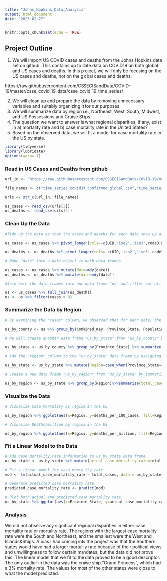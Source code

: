 ```yaml
---
title: "Johns_Hopkins_Data_Analysis"
output: html_document
date: "2023-02-27"
---
```


```r
knitr::opts_chunk$set(echo = TRUE)
```

## Project Outline 

1) We will import US COVID cases and deaths from the Johns Hopkins data set on github. This contains up to date data on COVID19 on both global and US cases and deaths. In this project, we will only be focusing on the US cases and deaths, not on the global cases and deaths. 

https://raw.githubusercontent.com/CSSEGISandData/COVID-19/master/csse_covid_19_data/csse_covid_19_time_series/

2) We will clean up and prepare the data by removing unnecessary variables and suitably organizing it for our purposes. 
3) We will summarize data by region i.e., Northeast, West, South, Midwest, and US Possessions and Cruise Ships. 
4) The question we want to answer is what regional disparities, if any, exist in a) mortality rate and b) case mortality rate in the United States? 
5) Based on the observed data, we will fit a model for case mortality rate in the US by state. 

```r

library(tidyverse)
library(lubridate)
options(warn=-1)
```

### Read in US Cases and Deaths from github 

```r

url_in <- "https://raw.githubusercontent.com/CSSEGISandData/COVID-19/master/csse_covid_19_data/csse_covid_19_time_series/"

file_names <- c("time_series_covid19_confirmed_global.csv","time_series_covid19_deaths_global.csv","time_series_covid19_confirmed_US.csv","time_series_covid19_deaths_US.csv")

urls <- str_c(url_in, file_names)

us_cases <- read_csv(urls[3])
us_deaths <- read_csv(urls[4])
```

### Clean Up the Data 

```r

#Tidy up the data so that the cases and deaths for each date show up as a row

us_cases <- us_cases %>% pivot_longer(cols=-c(UID,'iso2','iso3',code3,FIPS,'Admin2','Province_State', 'Country_Region', Lat, Long_, 'Combined_Key'),names_to="date",values_to="cases") %>% select(-c(UID,'iso2','iso3',code3,FIPS,Lat,Long_))

us_deaths <- us_deaths %>% pivot_longer(cols=-c(UID,'iso2','iso3',code3,FIPS,'Admin2','Province_State', 'Country_Region', Lat, Long_, 'Combined_Key',Population),names_to="date",values_to="deaths") %>% select(-c(UID,'iso2','iso3',code3,FIPS,Lat,Long_))

# Make "date" into a date object in both data frames

us_cases <- us_cases %>% mutate(date=mdy(date))
us_deaths <- us_deaths %>% mutate(date=mdy(date))

#Join both the data frames into one data frame "us" and filter out all rows with a case count of 0.

us <- us_cases %>% full_join(us_deaths)
us <- us %>% filter(cases > 0)
```

### Summarize the Data by Region

```r

# By examining the "cases" column, we observed that for each date, the case count is cumulative for each county. Therefore, we will modify the cases column to contain daily case counts for each county and create a new data frame "us_by_county"

us_by_county <- us %>% group_by(Combined_Key, Province_State, Population) %>% summarize(total_cases=max(cases), total_deaths=max(deaths))

# We will create another data frame "us_by_state" from "us_by_county" by summarizing data by state. 

us_by_state <- us_by_county %>% group_by(Province_State) %>% summarize(total_cases=sum(total_cases), total_deaths=sum(total_deaths), Population = sum(Population))

# Add the "region" column to the "us_by_state" data frame by assigning each state to a geographic region 

us_by_state <- us_by_state %>% mutate(Region=case_when(Province_State=="California"|Province_State=="Arizona"|Province_State=="Oregon"|Province_State=="Colorado"|Province_State=="Idaho"|Province_State=="Montana"|Province_State=="Wyoming"|Province_State=="Nevada"|Province_State=="New Mexico"|Province_State=="Utah"|Province_State=="Hawaii"|Province_State=="Alaska"|Province_State=="Washington"~"West", Province_State=="Illinois"|Province_State=="Indiana"|Province_State=="Michigan"|Province_State=="Wisconsin"|Province_State=="Ohio"|Province_State=="Kansas"|Province_State=="Minnesota"|Province_State=="Iowa"|Province_State=="Missouri"|Province_State=="Nebraska"|Province_State=="North Dakota"|Province_State=="South Dakota"~"Midwest", Province_State=="Delaware"|Province_State=="District of Columbia"|Province_State=="Florida"|Province_State=="Georgia"|Province_State=="Maryland"|Province_State=="North Carolina"|Province_State=="South Carolina"|Province_State=="Virginia"|Province_State=="West Virginia"|Province_State=="Alabama"|Province_State=="Kentucky"|Province_State=="Mississippi"|Province_State=="Tennessee"|Province_State=="Arkansas"|Province_State=="Louisiana"|Province_State=="Oklahoma"|Province_State=="Texas"~"South", Province_State=="Connecticut"|Province_State=="Maine"|Province_State=="Massachusetts"|Province_State=="New Hampshire"|Province_State=="Rhode Island"|Province_State=="Vermont"|Province_State=="New Jersey"|Province_State=="New York"|Province_State=="Pennsylvania"~"Northeast", Province_State=="Diamond Princess"|Province_State=="Virgin Islands"|Province_State=="Northern Mariana Islands"|Province_State=="American Samoa"|Province_State=="Grand Princess"|Province_State=="Guam"|Province_State=="Puerto Rico"~"Islands & Ships"))

# Create a new data frame "us_by_region" from "us_by_state" by summarizing cases and deaths for each region. We add three new columns to the data frame: "cases_per_million", "deaths_per_million", "deaths_per_100_cases".

us_by_region <- us_by_state %>% group_by(Region)%>%summarize(total_cases=sum(total_cases), total_deaths = sum(total_deaths), Population = sum(Population)) %>% mutate(cases_per_million = total_cases*1000000/Population, deaths_per_million = total_deaths*1000000/Population, deaths_per_100_cases = total_deaths*100/total_cases)
```

### Visualize the Data

```r

# Visualize Case Mortality by region in the US

us_by_region %>% ggplot(aes(x=Region, y=deaths_per_100_cases, fill=Region)) + geom_bar(stat="identity", width=0.2)+theme(axis.text.x=element_text(angle=90))+ labs(title=str_c("COVID19 Case Mortality Percentage by Region in the US"),y="Case Mortality Percentage") + theme(plot.title = element_text(hjust = 0.5))

# Visualize Deaths/million by region in the US

us_by_region %>% ggplot(aes(x=Region, y=deaths_per_million, fill=Region)) + geom_bar(stat="identity", width=0.2)+theme(axis.text.x=element_text(angle=90))+ labs(title=str_c("COVID19 Mortality Rate by Region in the US"),y="Deaths per Million") + theme(plot.title = element_text(hjust = 0.5))
```

### Fit a Linear Model to the Data

```r

# Add case mortality rate information to us_by_state data frame
us_by_state <- us_by_state %>% mutate(actual_case_mortality_rate=total_deaths*100/total_cases)

# Fit a linear model for case mortality rate
mod <- lm(actual_case_mortality_rate ~ total_cases, data = us_by_state)

# Generate predicted case mortality rate
predicted_case_mortality_rate <- predict(mod)

# Plot both actual and predicted case mortality rate.
us_by_state %>% ggplot(aes(x=Province_State, y=actual_case_mortality_rate, color="actual_case_mortality_rate")) + geom_bar(stat="identity", width=0.2) + geom_point(aes(x=Province_State, y=predicted_case_mortality_rate,  color="predicted_case_mortality_rate"))  + theme(axis.text.x=element_text(angle=90))+labs(title=str_c("COVID19 Case Mortality Percentage by State:"), subtitle=str_c("Actual and Predicted"),x= "State",y="Case Mortality Percentage") + theme(plot.title = element_text(hjust = 0.5), plot.subtitle = element_text(hjust = 0.5)) 
```
 
### Analysis 

We did not observe any significant regional disparities in either case mortality rate or mortality rate. The regions with the largest case mortality rate were the South and Northeast, and the smallest were the West and Islands&Ships. A bias I had coming into the project was that the Southern states would have had a larger mortality rate because of their political views and unwillingness to follow certain mandates, but the data did not prove this. The linear model that we fit to the data proved to be a good descriptor. The only outlier in the data was the cruise ship "Grand Princess", which had a 3% mortality rate. The values for most of the other states were close to what the model predicted.